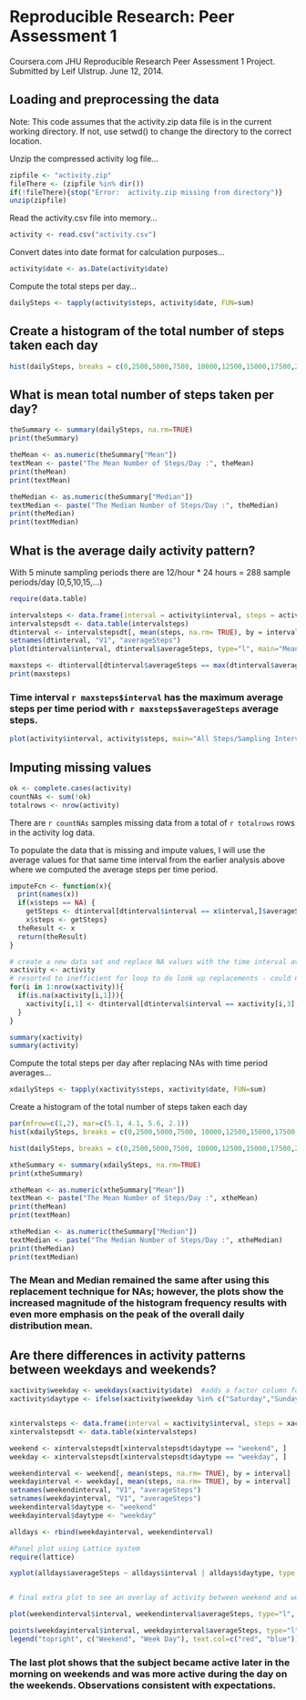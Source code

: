 # Reproducible Research: Peer Assessment 1
Coursera.com JHU Reproducible Research Peer Assessment 1 Project.
Submitted by Leif Ulstrup.  June 12, 2014.


## Loading and preprocessing the data
Note: This code assumes that the activity.zip data file is in the current working directory.  If not, use setwd() to change the directory to the correct location.

Unzip the compressed activity log file...
```r
zipfile <- "activity.zip"
fileThere <- (zipfile %in% dir())
if(!fileThere){stop("Error:  activity.zip missing from directory")}
unzip(zipfile)
```

Read the activity.csv file into memory...
```r
activity <- read.csv("activity.csv")
```

Convert dates into date format for calculation purposes...
```r
activity$date <- as.Date(activity$date)
```

Compute the total steps per day...
```r
dailySteps <- tapply(activity$steps, activity$date, FUN=sum)
```

## Create a histogram of the total number of steps taken each day

```r
hist(dailySteps, breaks = c(0,2500,5000,7500, 10000,12500,15000,17500,20000, 22500, 25000), main = paste("Subject Anonymous Activity (Steps) from Oct-Nov 2012"), xlab = "Steps/Day", ylab = "Number of Days" , ylim = c(0,30))


```


## What is mean total number of steps taken per day?

```r
theSummary <- summary(dailySteps, na.rm=TRUE)
print(theSummary)

theMean <- as.numeric(theSummary["Mean"])
textMean <- paste("The Mean Number of Steps/Day :", theMean)
print(theMean)
print(textMean)

theMedian <- as.numeric(theSummary["Median"])
textMedian <- paste("The Median Number of Steps/Day :", theMedian)
print(theMedian)
print(textMedian)
```

## What is the average daily activity pattern?

With 5 minute sampling periods there are 12/hour * 24 hours = 288 sample periods/day (0,5,10,15,...)

```r

require(data.table)

intervalsteps <- data.frame(interval = activity$interval, steps = activity$steps)
intervalstepsdt <- data.table(intervalsteps)
dtinterval <- intervalstepsdt[, mean(steps, na.rm= TRUE), by = interval]
setnames(dtinterval, "V1", "averageSteps")
plot(dtinterval$interval, dtinterval$averageSteps, type="l", main="Mean Steps/Sampling Interval (5m) for all days from Oct-Nov 2012", xlab = "5 minute interval periods in format HourMin (0 = 12am, 1200 = 12pm)", ylab = "Steps")

maxsteps <- dtinterval[dtinterval$averageSteps == max(dtinterval$averageSteps, na.rm=TRUE)]
print(maxsteps)
```

### Time interval `r maxsteps$interval` has the maximum average steps per time period with `r maxsteps$averageSteps` average steps.


```r

plot(activity$interval, activity$steps, main="All Steps/Sampling Interval (5m) for all days from Oct-Nov 2012", xlab = "5 minute interval periods in format HourMin (0 = 12am, 1200 = 12pm)", ylab = "Steps")
```

## Imputing missing values

```r
ok <- complete.cases(activity)
countNAs <- sum(!ok)
totalrows <- nrow(activity)

```

There are `r countNAs` samples missing data from a total of `r totalrows` rows in the activity log data. 

To populate the data that is missing and impute values, I will use the average values for that same time interval from the earlier analysis above where we computed the average steps per time period.

```r

imputeFcn <- function(x){
  print(names(x))
  if(x$steps == NA) {
    getSteps <- dtinterval[dtinterval$interval == x$interval,]$averageSteps
    x$steps <- getSteps}
  theResult <- x
  return(theResult)
}

# create a new data set and replace NA values with the time interval averages computed earlier with dtinterval
xactivity <- activity
# resorted to inefficient for loop to do look up replacements - could not find suitable vector operation - need more research on this - ok for homework assignment but...
for(i in 1:nrow(xactivity)){
  if(is.na(xactivity[i,1])){
    xactivity[i,1] <- dtinterval[dtinterval$interval == xactivity[i,3],]$averageSteps
  }
}

summary(xactivity)
summary(activity)

```

Compute the total steps per day after replacing NAs with time period averages...
```r
xdailySteps <- tapply(xactivity$steps, xactivity$date, FUN=sum)
```

Create a histogram of the total number of steps taken each day

```r
par(mfrow=c(1,2), mar=c(5.1, 4.1, 5.6, 2.1))
hist(xdailySteps, breaks = c(0,2500,5000,7500, 10000,12500,15000,17500,20000, 22500, 25000), main = paste("Subject Anonymous\n Activity (Steps)\n from Oct-Nov 2012\n NAs Replaced with \n Average Time Period Values"), xlab = "Steps/Day", ylab = "Number of Days" , ylim = c(0,30))

hist(dailySteps, breaks = c(0,2500,5000,7500, 10000,12500,15000,17500,20000, 22500, 25000), main = paste("Subject Anonymous\n Activity (Steps)\n from Oct-Nov 2012\n Original Data with NAs"), xlab = "Steps/Day", ylab = "Number of Days" , ylim = c(0,30))


```
```r
xtheSummary <- summary(xdailySteps, na.rm=TRUE)
print(xtheSummary)

xtheMean <- as.numeric(xtheSummary["Mean"])
textMean <- paste("The Mean Number of Steps/Day :", xtheMean)
print(theMean)
print(textMean)

xtheMedian <- as.numeric(theSummary["Median"])
textMedian <- paste("The Median Number of Steps/Day :", xtheMedian)
print(theMedian)
print(textMedian)
```

### The Mean and Median remained the same after using this replacement technique for NAs; however, the plots show the increased magnitude of the histogram frequency results with even more emphasis on the peak of the overall daily distribution mean.


## Are there differences in activity patterns between weekdays and weekends?

```r

xactivity$weekday <- weekdays(xactivity$date)  #adds a factor column for the day of the week
xactivity$daytype <- ifelse(xactivity$weekday %in% c("Saturday","Sunday"), "weekend", "weekday")


xintervalsteps <- data.frame(interval = xactivity$interval, steps = xactivity$steps, daytype = xactivity$daytype)
xintervalstepsdt <- data.table(xintervalsteps)

weekend <- xintervalstepsdt[xintervalstepsdt$daytype == "weekend", ]
weekday <- xintervalstepsdt[xintervalstepsdt$daytype == "weekday", ]

weekendinterval <- weekend[, mean(steps, na.rm= TRUE), by = interval]
weekdayinterval <- weekday[, mean(steps, na.rm= TRUE), by = interval]
setnames(weekendinterval, "V1", "averageSteps")
setnames(weekdayinterval, "V1", "averageSteps")
weekendinterval$daytype <- "weekend"
weekdayinterval$daytype <- "weekday"

alldays <- rbind(weekdayinterval, weekendinterval)

#Panel plot using Lattice system
require(lattice)

xyplot(alldays$averageSteps ~ alldays$interval | alldays$daytype, type = "l", main="Subject Anon. Oct-Nov 2012", xlab="Time interval 0=12am, 1200=12pm", ylab = "Average Steps", layout = c(1,2))


# final extra plot to see an overlay of activity between weekend and weekday.

plot(weekendinterval$interval, weekendinterval$averageSteps, type="l", main="Mean Steps/Sampling Interval (5m) for weekend days from Oct-Nov 2012", xlab = "5 minute interval periods in format HourMin (0 = 12am, 1200 = 12pm)", ylab = "Steps", col="red")

points(weekdayinterval$interval, weekdayinterval$averageSteps, type="l", col="blue")
legend("topright", c("Weekend", "Week Day"), text.col=c("red", "blue"))
```

### The last plot shows that the subject became active later in the morning on weekends and was more active during the day on the weekends.  Observations consistent with expectations.

